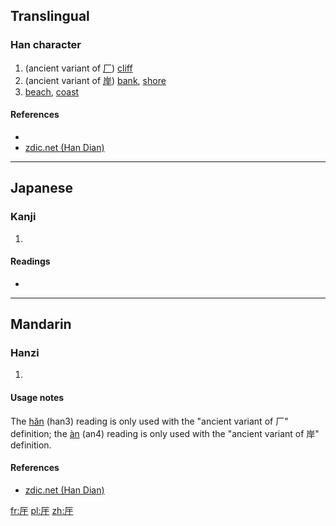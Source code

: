 ==Translingual==

===Han character===
{{Han char|rn=27|rad=厂|as=03|sn=5|four=|canj=一一十 (MMJ)|ids=⿸[[厂]][[干]]}}

# (ancient variant of [[厂]]) [[cliff]]
# (ancient variant of [[岸]]) [[bank]], [[shore]]
# [[beach]], [[coast]]

====References====
* {{Han ref|kx=0160.210|dkj=02896|hdz=10068.060|uh=5388|ud=21384}}
*[http://www.zdic.net/zd/zi/ZdicE5Zdic8EZdic88.htm zdic.net (Han Dian)]

----

==Japanese==

===Kanji===
{{ja-kanji|grade=|rs=厂03}}

# {{defn|lang=ja|sort=厂03}}

====Readings====
* {{ja-readings|on=[[かん]] (kan)|kun=[[がんだれ]] (gandare)}}

----

==Mandarin==

===Hanzi===
{{cmn-hanzi|pin=[[hǎn]] ([[han3]]), [[àn]] ([[an4]])|wg=han<sup>3</sup>, an<sup>4</sup>}}

# {{defn|lang=cmn|sort=厂03}}

====Usage notes====
The [[hǎn]] (han3) reading is only used with the "ancient variant of 厂" definition; the [[àn]] (an4) reading is only used with the "ancient variant of 岸" definition. 

====References====
*[http://www.zdic.net/zd/zi/ZdicE5Zdic8EZdic88.htm zdic.net (Han Dian)]

[[fr:厈]]
[[pl:厈]]
[[zh:厈]]